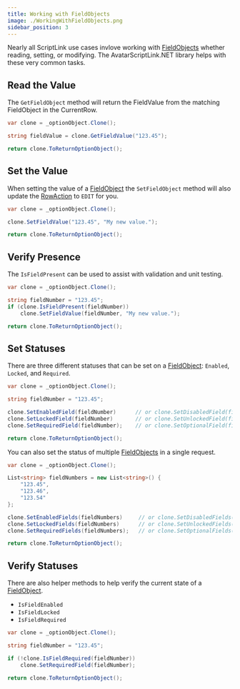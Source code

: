 ```yaml
---
title: Working with FieldObjects
image: ./WorkingWithFieldObjects.png
sidebar_position: 3
---
```


Nearly all ScriptLink use cases invlove working with [FieldObjects](../data-model/fieldobject.mdx) whether reading, setting, or modifying.
The AvatarScriptLink.NET library helps with these very common tasks.

## Read the Value

The `GetFieldObject` method will return the FieldValue from the matching FieldObject in the CurrentRow.

```cs title="Read the Value of a FieldObject"
var clone = _optionObject.Clone();

string fieldValue = clone.GetFieldValue("123.45");

return clone.ToReturnOptionObject();
```

## Set the Value

When setting the value of a [FieldObject](../data-model/fieldobject.mdx) the `SetFieldObject` method will also update the [RowAction](../data-model/rowaction.mdx) to `EDIT` for you.

```cs title="Read a FieldValue"
var clone = _optionObject.Clone();

clone.SetFieldValue("123.45", "My new value.");

return clone.ToReturnOptionObject();
```

## Verify Presence

The `IsFieldPresent` can be used to assist with validation and unit testing.

```cs title="Verify a Field is Present before Modification"
var clone = _optionObject.Clone();

string fieldNumber = "123.45";
if (clone.IsFieldPresent(fieldNumber))
    clone.SetFieldValue(fieldNumber, "My new value.");

return clone.ToReturnOptionObject();
```

## Set Statuses

There are three different statuses that can be set on a [FieldObject](../data-model/fieldobject.mdx): `Enabled`, `Locked`, and `Required`.

```cs title="Set/Change the Status of a FieldObject"
var clone = _optionObject.Clone();

string fieldNumber = "123.45";

clone.SetEnabledField(fieldNumber)      // or clone.SetDisabledField(fieldNumber)
clone.SetLockedField(fieldNumber)       // or clone.SetUnlockedField(fieldNumber)
clone.SetRequiredField(fieldNumber);    // or clone.SetOptionalField(fieldNumber)

return clone.ToReturnOptionObject();
```

You can also set the status of multiple [FieldObjects](../data-model/fieldobject.mdx) in a single request.

```cs title="Set/Change the Status of a FieldObject"
var clone = _optionObject.Clone();

List<string> fieldNumbers = new List<string>() {
    "123.45",
    "123.46",
    "123.54"
};

clone.SetEnabledFields(fieldNumbers)     // or clone.SetDisabledFields(fieldNumbers)
clone.SetLockedFields(fieldNumbers)      // or clone.SetUnlockedFields(fieldNumbers)
clone.SetRequiredFields(fieldNumbers);   // or clone.SetOptionalFields(fieldNumbers)

return clone.ToReturnOptionObject();
```

## Verify Statuses

There are also helper methods to help verify the current state of a [FieldObject](../data-model/fieldobject.mdx).

* `IsFieldEnabled`
* `IsFieldLocked`
* `IsFieldRequired`

```cs title="Verify the Status of a FieldObject"
var clone = _optionObject.Clone();

string fieldNumber = "123.45";

if (!clone.IsFieldRequired(fieldNumber))
    clone.SetRequiredField(fieldNumber);

return clone.ToReturnOptionObject();
```
